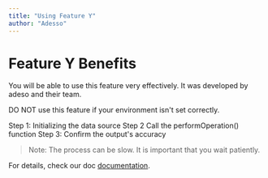 ```yaml
---
title: "Using Feature Y"
author: "Adesso"
---
```


# Feature Y Benefits

You will be able to use this feature very effectively. It was developed by adeso and their team.

<MyWarn type="warning">
  DO NOT use this feature if your environment isn't set correctly.
</MyWarn>

Step 1: Initializing the data source
Step 2 Call the performOperation() function
Step 3: Confirm the output's accuracy

> Note: The process can be slow. It is important that you wait patiently.

For details, check our doc [documentation](htp://example.com/feature-y).